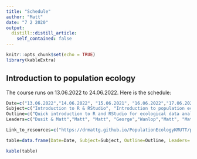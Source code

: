 ```yaml
---
title: "Schedule"
author: "Matt"
date: "7 2 2020"
output:
  distill::distill_article:
    self_contained: false
---
```


```r
knitr::opts_chunk$set(echo = TRUE)
library(kableExtra)

```

## Introduction to population ecology 

The course runs on 13.06.2022 to 24.06.2022. Here is the schedule: 

```r

Date=c("13.06.2022","14.06.2022", "15.06.2021", "16.06.2022","17.06.2022","20.06.2022","21.06.2022", "22.06.2022", "23.06.2022", "24.06.2022")
Subject=c("Introduction to R & RStudio", "Introduction to population ecology1", "Introduction to population ecology2", "'Classic' population ecology models", "Competition, predation and herbivory, symbiosis", "Introduction to Bayesian analysis","Lab project development", "Follow up on projects", "Project presentations", "Population viability analysis")
Outline=c("Quick introduction to R and RStudio for ecological data analysis and plotting graphs", "What is population ecology? Why do we study it? Broad approaches to modelling population change. Discrete and continuous growth models. Limited populations. Carrying capacity. Allee effects", "Lotka-Volterra models. Leslie/Transition matrices-age/stage", "Competition. Predation & Herbivory. Symbiosis",  "Approximate Bayesian Computation. Components of a Bayesian model (Priors, Data, Generative models)", "Decision making under uncertainty. Adaptive management. Structure of decision making process. Dealing with uncertainty. Conflicting objective. Bayesian networks for decision making.", "Lab projects", "Lab projects", "Lab projects", "What is PVA? Hunting mortality - compensatory or additive") 
Leaders=c("Dusit & Matt","Matt", "Matt", "George","Wanlop","Matt", "Matt", "Matt", "Matt & Wanlop", "Niti")

Link_to_resources=c("https://drmattg.github.io/PopulationEcologyKMUTT/posts/RStudio_for_beginners/",NA,NA,NA,NA,NA,NA,NA,NA,NA)

table=data.frame(Date=Date, Subject=Subject, Outline=Outline, Leaders= Leaders, Link_to_resources=Link_to_resources)

kable(table)
```

